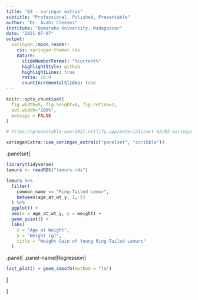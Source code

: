```yaml
---
title: "03 - xaringan extras"
subtitle: "Professional, Polished, Presentable"
author: "Dr. Avahi Cleesei"
institute: "Bemaraha University, Madagascar"
date: "2021-07-07"
output:
  xaringan::moon_reader:
    css: xaringan-themer.css
    nature:
      slideNumberFormat: "%current%"
      highlightStyle: github
      highlightLines: true
      ratio: 16:9
      countIncrementalSlides: true
---
```


```r
knitr::opts_chunk$set(
  fig.width=9, fig.height=4, fig.retina=2, 
  out.width="100%",
  message = FALSE
)

# https://presentable-user2021.netlify.app/materials/act-02/03-xaringan-extras/#activity
```

```r
xaringanExtra::use_xaringan_extra(c("panelset", "scribble"))
```

.panelset[
```r

library(tidyverse)
lemurs <- readRDS("lemurs.rds")

lemurs %>%
  filter(
    common_name == "Ring-Tailed Lemur",
    between(age_at_wt_y, 1, 5)
  ) %>%
  ggplot() +
  aes(x = age_at_wt_y, y = weight) +
  geom_point() +
  labs(
    x = "Age at Weight",
    y = "Weight (g)",
    title = "Weight Gain of Young Ring-Tailed Lemurs"
  )

```

.panel[
.panel-name[Regression]

```r
last_plot() + geom_smooth(method = "lm")
```
]

]




